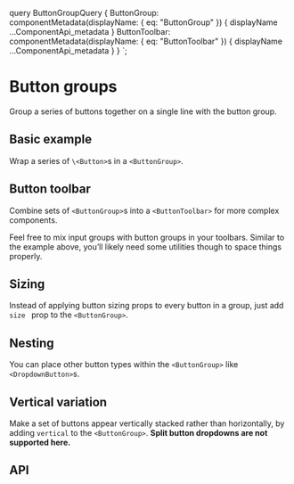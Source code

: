 

  query ButtonGroupQuery {
    ButtonGroup: componentMetadata(displayName: { eq: "ButtonGroup" }) {
      displayName
      ...ComponentApi_metadata
    }
    ButtonToolbar: componentMetadata(displayName: { eq: "ButtonToolbar" }) {
      displayName
      ...ComponentApi_metadata
    }
  }
`;

# Button groups

<p className="lead">
  Group a series of buttons together on a single line with the button
  group.
</p>

## Basic example

Wrap a series of `\<Button>`s in a `<ButtonGroup>`.

<ReactPlayground codeText={ButtonGroupBasic} />

## Button toolbar

Combine sets of  `<ButtonGroup>`s into a `<ButtonToolbar>` for more complex components.

<ReactPlayground codeText={ButtonToolbarBasic} />

Feel free to mix input groups with button groups in your toolbars.
Similar to the example above, you’ll likely need some utilities though
to space things properly.

<ReactPlayground codeText={ButtonToolbar} />

## Sizing

Instead of applying button sizing props to every button in a group, just
add  `size ` prop to the  `<ButtonGroup>`.

<ReactPlayground codeText={ButtonGroupSizes} />

## Nesting

You can place other button types within the
`<ButtonGroup>` like `<DropdownButton>`s.

<ReactPlayground codeText={ButtonGroupNested} />

## Vertical variation

Make a set of buttons appear vertically stacked rather than
horizontally, by adding `vertical` to the `<ButtonGroup>`.
 __Split button dropdowns are not supported here.__

<ReactPlayground codeText={ButtonGroupVertical} />

## API

<ComponentApi metadata={props.data.ButtonGroup} />
<ComponentApi metadata={props.data.ButtonToolbar} />


